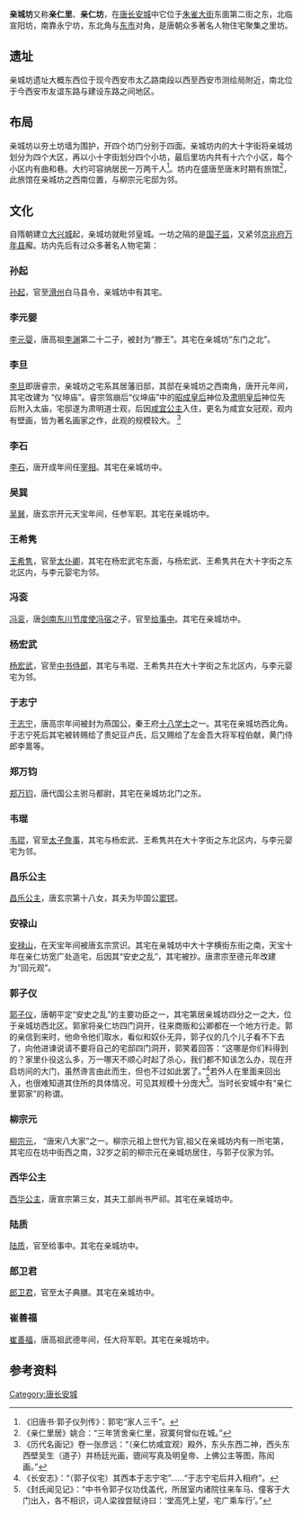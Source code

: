 '''亲城坊'''又称'''亲仁里'''、'''亲仁坊'''，在[[唐长安城|唐长安城]]中它位于[[朱雀大街|朱雀大街]]东面第二街之东，北临宣阳坊，南靠永宁坊，东北角与[[东市|东市]]对角，是唐朝众多著名人物住宅聚集之里坊。
==遗址==
亲城坊遗址大概东西位于现今西安市太乙路南段以西至西安市测绘局附近，南北位于今西安市友谊东路与建设东路之间地区。

==布局==
亲城坊以夯土坊墙为围护，开四个坊门分别于四面。亲城坊内的大十字街将亲城坊划分为四个大区，再以小十字街划分四个小坊，最后里坊内共有十六个小区，每个小区内有曲和巷。大约可容纳居民一万两千人<ref>《旧唐书·郭子仪列传》：郭宅“家人三千”。</ref>。坊内在盛唐至唐末时期有旅馆<ref>《亲仁里居》姚合：“三年赁舍亲仁里，寂寞何曾似在城。”</ref>，此旅馆在亲城坊之西南位置，与柳宗元宅邸为邻。

==文化==
自隋朝建立[[大兴城|大兴城]]起，亲城坊就毗邻皇城。一坊之隔的是[[国子监|国子监]]，又紧邻[[京兆府|京兆府]][[万年县|万年县]]廨。坊内先后有过众多著名人物宅第：

===孙起===
[[孙起|孙起]]，官至[[滑州|滑州]]白马县令，亲城坊中有其宅。
===李元婴===
[[李元婴|李元婴]]，唐高祖[[李渊|李渊]]第二十二子，被封为“滕王”。其宅在亲城坊“东门之北”。
===李旦===
[[李旦|李旦]]即唐睿宗，亲城坊之宅系其居藩旧邸，其邸在亲城坊之西南角，唐开元年间，其宅改建为 “仪坤庙”。睿宗驾崩后“仪坤庙”中的[[昭成皇后|昭成皇后]]神位及[[肃明皇后|肃明皇后]]神位先后附入太庙，宅邸遂为肃明道士观，后因[[咸宜公主|咸宜公主]]入住，更名为咸宜女冠观，观内有壁画，皆为著名画家之作，此观的规模较大。
<ref>《历代名画记》卷一张彦远：“（亲仁坊咸宜观）殿外，东头东西二神，西头东西壁吴生（道子）并杨廷光画，骢间写真及明皇帝、上佛公主等图，陈闳画。”</ref>
===李石===
[[李石|李石]]，唐开成年间任[[宰相|宰相]]。其宅在亲城坊中。
===吴巽===
[[吴巽|吴巽]]，唐玄宗开元天宝年间，任参军职。其宅在亲城坊中。
===王希隽===
[[王希隽|王希隽]]，官至[[太仆卿|太仆卿]]，其宅在杨宏武宅东面，与杨宏武、王希隽共在大十字街之东北区内，与李元婴宅为邻。
===冯衮===
[[冯衮|冯衮]]，唐[[剑南东川节度使|剑南东川节度使]][[冯宿|冯宿]]之子，官至[[给事中|给事中]]。其宅在亲城坊中。
===杨宏武===
[[杨宏武|杨宏武]]，官至[[中书侍郎|中书侍郎]]，其宅与韦琨、王希隽共在大十字街之东北区内，与李元婴宅为邻。
===于志宁===
[[于志宁|于志宁]]，唐高宗年间被封为燕国公，秦王府[[十八学士|十八学士]]之一。其宅在亲城坊西北角。于志宁死后其宅被转赐给了贵妃豆卢氏，后又赐给了左金吾大将军程伯献，黄门侍郎李暠等。
===郑万钧===
[[郑万钧|郑万钧]]，唐代国公主驸马都尉，其宅在亲城坊北门之东。
===韦琨===
[[韦琨|韦琨]]，官至[[太子詹事|太子詹事]]，其宅与杨宏武、王希隽共在大十字街之东北区内，与李元婴宅为邻。
===昌乐公主===
[[昌乐公主|昌乐公主]]，唐玄宗第十八女，其夫为毕国公[[窦锷|窦锷]]。
===安禄山===
[[安禄山|安禄山]]，在天宝年间被唐玄宗赏识。其宅在亲城坊中大十字横街东街之南，天宝十年在亲仁坊宽广处造宅，后因其“安史之乱”，其宅被抄。唐肃宗至德元年改建为“回元观”。
===郭子仪===
[[郭子仪|郭子仪]]，唐朝平定“安史之乱”的主要功臣之一，其宅第居亲城坊四分之一之大，位于亲城坊西北区。郭家将亲仁坊四门洞开，往来商贩和公卿都在一个地方行走。郭的亲信到来时，他命令他们取水，看似和奴仆无异，郭子仪的几个儿子看不下去了，向他进谏说请不要将自己的宅邸四门洞开，郭笑着回答：“这哪是你们料得到的？家里仆役这么多，万一哪天不顺心时起了杀心，我们都不知该怎么办，现在开启坊间的大门，虽然谗言由此而生，但也不过如此罢了。”<ref>《长安志》：“（郭子仪宅）其西本于志宁宅”......“于志宁宅后并入相府”。</ref>若外人在里面来回出入，也很难知道其住所的具体情况，可见其规模十分庞大<ref>《封氏闻见记》：“中书令郭子仪功伐盖代，所居室内诸院往来车马、僮客于大门出入，各不相识，词人梁锽尝赋诗曰：‘堂高凭上望，宅广乘车行’。”</ref>。当时长安城中有“亲仁里郭家”的称谓。

===柳宗元===
[[柳宗元|柳宗元]]， “唐宋八大家”之一。柳宗元祖上世代为官,祖父在亲城坊内有一所宅第，其宅应在坊中街西之南，32岁之前的柳宗元在亲城坊居住，与郭子仪家为邻。 
===西华公主===
[[西华公主|西华公主]]，唐宣宗第三女，其夫工部尚书严祁。其宅在亲城坊中。
===陆质 ===
[[陆质|陆质]]，官至给事中。其宅在亲城坊中。
===郎卫君===
[[郎卫君|郎卫君]]，官至太子典膳。其宅在亲城坊中。
===崔善福===
[[崔善福|崔善福]]，唐高祖武德年间，任大将军职。其宅在亲城坊中。

==参考资料==
{{Reflist|2}}

[[Category:唐长安城|Category:唐长安城]]